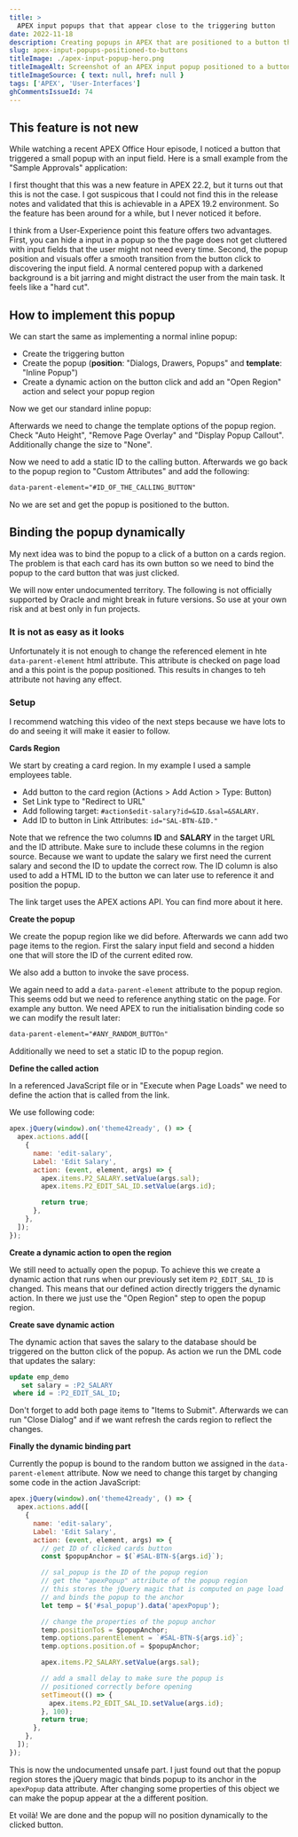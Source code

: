 ```yaml
---
title: >
  APEX input popups that that appear close to the triggering button
date: 2022-11-18
description: Creating popups in APEX that are positioned to a button that triggers it
slug: apex-input-popups-positioned-to-buttons
titleImage: ./apex-input-popup-hero.png
titleImageAlt: Screenshot of an APEX input popup positioned to a button
titleImageSource: { text: null, href: null }
tags: ['APEX', 'User-Interfaces']
ghCommentsIssueId: 74
---
```


## This feature is not new

While watching a recent APEX Office Hour episode, I noticed a button that triggered a small popup with an input field. Here is a small example from the "Sample Approvals" application:

<BlogGif filename="apex-input-popup-demo.gif" alt="" />

I first thought that this was a new feature in APEX 22.2, but it turns out that this is not the case.
I got suspicous that I could not find this in the release notes and validated that this is achievable in a APEX 19.2 environment.
So the feature has been around for a while, but I never noticed it before.

I think from a User-Experience point this feature offers two advantages.
First, you can hide a input in a popup so the the page does not get cluttered with input fields that the user might not need every time.
Second, the popup position and visuals offer a smooth transition from the button click to discovering the input field.
A normal centered popup with a darkened background is a bit jarring and might distract the user from the main task.
It feels like a "hard cut".

## How to implement this popup

We can start the same as implementing a normal inline popup:

- Create the triggering button
- Create the popup (**position**: "Dialogs, Drawers, Popups" and **template**: "Inline Popup")
- Create a dynamic action on the button click and add an "Open Region" action and select your popup region

Now we get our standard inline popup:

<BlogImg
  filename="apex-standard-inline-popup.png"
  alt="Screenshot of 
APEX popup with a single text input in it. It is centered on the page and the background page darkened."
  maxWidthPx="450"
/>

Afterwards we need to change the template options of the popup region.
Check "Auto Height", "Remove Page Overlay" and "Display Popup Callout".
Additionally change the size to "None".

<BlogImg
  filename="apex-input-popup-template-options.png"
  alt=""
  maxWidthPx="450"
/>

Now we need to add a static ID to the calling button.
Afterwards we go back to the popup region to "Custom Attributes" and add the following:

```html
data-parent-element="#ID_OF_THE_CALLING_BUTTON"
```

No we are set and get the popup is positioned to the button.

## Binding the popup dynamically

My next idea was to bind the popup to a click of a button on a cards region.
The problem is that each card has its own button so we need to bind the popup to the card button that was just clicked.

<BlogVideo
  filename="apex-dynamic-input-popup-cards.webm"
  frame="apex-dynamic-input-popup-cards-thumb.jpg"
  width="1052"
  title="Dynamic input popup on cards"
/>

<WarningBox>
  We will now enter undocumented territory. The following is not officially
  supported by Oracle and might break in future versions. So use at your own
  risk and at best only in fun projects.
</WarningBox>

### It is not as easy as it looks

Unfortunately it is not enough to change the referenced element in hte `data-parent-element` html attribute.
This attribute is checked on page load and a this point is the popup positioned.
This results in changes to teh attribute not having any effect.

### Setup

I recommend watching this video of the next steps because we have lots to do and seeing it will make it easier to follow.

<YouTubeEmbed videoID="9IVx2rp9N2k" />

**Cards Region**

We start by creating a card region.
In my example I used a sample employees table.

- Add button to the card region (Actions > Add Action > Type: Button)
- Set Link type to "Redirect to URL"
- Add following target: `#action$edit-salary?id=&ID.&sal=&SALARY.`
- Add ID to button in Link Attributes: `id="SAL-BTN-&ID."`

Note that we refrence the two columns **ID** and **SALARY** in the target URL and the ID attribute.
Make sure to include these columns in the region source.
Because we want to update the salary we first need the current salary and second the ID to update the correct row.
The ID column is also used to add a HTML ID to the button we can later use to reference it and position the popup.

The link target uses the APEX actions API. <Link to="/blog/apex-actions-links-22-1">You can find more about it here.</Link>

**Create the popup**

We create the popup region like we did before.
Afterwards we cann add two page items to the region.
First the salary input field and second a hidden one that will store the ID of the current edited row.

We also add a button to invoke the save process.

We again need to add a `data-parent-element` attribute to the popup region. This seems odd but we need to reference anything static on the page. For example any button. We need APEX to run the initialisation binding code so we can modify the result later:

```html
data-parent-element="#ANY_RANDOM_BUTTOn"
```

Additionally we need to set a static ID to the popup region.

**Define the called action**

In a referenced JavaScript file or in "Execute when Page Loads" we need to define the action that is called from the link.

We use following code:

```js
apex.jQuery(window).on('theme42ready', () => {
  apex.actions.add([
    {
      name: 'edit-salary',
      Label: 'Edit Salary',
      action: (event, element, args) => {
        apex.items.P2_SALARY.setValue(args.sal);
        apex.items.P2_EDIT_SAL_ID.setValue(args.id);

        return true;
      },
    },
  ]);
});
```

**Create a dynamic action to open the region**

We still need to actually open the popup.
To achieve this we create a dynamic action that runs when our previously set item `P2_EDIT_SAL_ID` is changed.
This means that our defined action directly triggers the dynamic action.
In there we just use the "Open Region" step to open the popup region.

**Create save dynamic action**

The dynamic action that saves the salary to the database should be triggered on the button click of the popup.
As action we run the DML code that updates the salary:

```sql
update emp_demo
   set salary = :P2_SALARY
 where id = :P2_EDIT_SAL_ID;
```

Don't forget to add both page items to "Items to Submit".
Afterwards we can run "Close Dialog" and if we want refresh the cards region to reflect the changes.

**Finally the dynamic binding part**

Currently the popup is bound to the random button we assigned in the `data-parent-element` attribute.
Now we need to change this target by changing some code in the action JavaScript:

```js
apex.jQuery(window).on('theme42ready', () => {
  apex.actions.add([
    {
      name: 'edit-salary',
      Label: 'Edit Salary',
      action: (event, element, args) => {
        // get ID of clicked cards button
        const $popupAnchor = $(`#SAL-BTN-${args.id}`);

        // sal_popup is the ID of the popup region
        // get the "apexPopup" attribute of the popup region
        // this stores the jQuery magic that is computed on page load
        // and binds the popup to the anchor
        let temp = $('#sal_popup').data('apexPopup');

        // change the properties of the popup anchor
        temp.positionTo$ = $popupAnchor;
        temp.options.parentElement = `#SAL-BTN-${args.id}`;
        temp.options.position.of = $popupAnchor;

        apex.items.P2_SALARY.setValue(args.sal);

        // add a small delay to make sure the popup is
        // positioned correctly before opening
        setTimeout(() => {
          apex.items.P2_EDIT_SAL_ID.setValue(args.id);
        }, 100);
        return true;
      },
    },
  ]);
});
```

This is now the undocumented unsafe part.
I just found out that the popup region stores the jQuery magic that binds popup to its anchor in the `apexPopup` data attribute.
After changing some properties of this object we can make the popup appear at the a different position.

Et voilà! We are done and the popup will no position dynamically to the clicked button.
